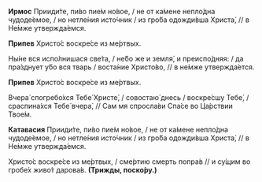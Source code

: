 **Ирмос** Прииди́те, пи́во пие́м но́вое, / не от ка́мене непло́дна чудоде́емое, / но нетле́ния исто́чник / из гро́ба одожди́вша Христа́, // в Не́мже утвержда́емся.

**Припев** Христо́с воскре́се из ме́ртвых.

Ны́не вся испо́лнишася све́та, / не́бо же и земля́, и преиспо́дняя: / да пра́зднует у́бо вся тварь / воста́ние Христо́во, // в не́мже утвержда́ется.

**Припев** Христо́с воскре́се из ме́ртвых.

Вчера́ спогребо́хся Тебе́ Христе́, / совостаю́ днесь / воскре́сшу Тебе́, / сраспина́хся Тебе́ вчера́, // Сам мя спросла́ви Спа́се во Ца́рствии Твое́м.

**Катавасия** Прииди́те, пи́во пие́м но́вое, / не от ка́мене непло́дна чудоде́емое, / но нетле́ния исто́чник / из гро́ба одожди́вша Христа́, // в Не́мже утвержда́емся.

Христо́с воскре́се из ме́ртвых, / сме́ртию смерть попра́в // и су́щим во гробе́х живо́т дарова́в. **(Трижды, поско́ру.)**
